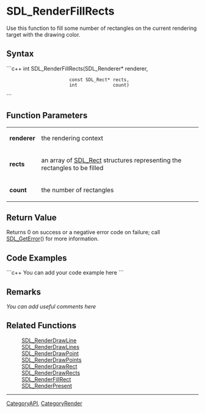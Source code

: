 
= SDL_RenderFillRects =
Use this function to fill some number of rectangles on the current rendering target with the drawing color.


== Syntax ==
```c++
int SDL_RenderFillRects(SDL_Renderer*   renderer,
                        const SDL_Rect* rects,
                        int             count)
```

== Function Parameters ==
{|
|'''renderer'''
|the rendering context
|-
|'''rects'''
|an array of [[SDL_Rect]] structures representing the rectangles to be filled
|-
|'''count'''
|the number of rectangles
|}

== Return Value ==
Returns 0 on success or a negative error code on failure; call [[SDL_GetError]]() for more information.

== Code Examples ==
```c++
You can add your code example here
```

== Remarks ==
''You can add useful comments here''

== Related Functions ==
:[[SDL_RenderDrawLine]]
:[[SDL_RenderDrawLines]]
:[[SDL_RenderDrawPoint]]
:[[SDL_RenderDrawPoints]]
:[[SDL_RenderDrawRect]]
:[[SDL_RenderDrawRects]]
:[[SDL_RenderFillRect]]
:[[SDL_RenderPresent]]

----
[[CategoryAPI]], [[CategoryRender]]
